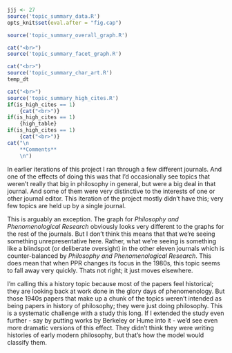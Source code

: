 ```r
jjj <- 27
source('topic_summary_data.R')
opts_knit$set(eval.after = "fig.cap")
```

```r
source('topic_summary_overall_graph.R')
```

```r
cat("<br>")
source('topic_summary_facet_graph.R')
```

```r
cat("<br>")
source('topic_summary_char_art.R')
temp_dt
```

```r
cat("<br>")
source('topic_summary_high_cites.R')
if(is_high_cites == 1)
	{cat("<br>")}
if(is_high_cites == 1)
	{high_table}
if(is_high_cites == 1)
	{cat("<br>")}
cat("\n
	**Comments**
	\n")
```

In earlier iterations of this project I ran through a few different journals. And one of the effects of doing this was that I'd occasionally see topics that weren't really that big in philosophy in general, but were a big deal in that journal. And some of them were very distinctive to the interests of one or other journal editor. This iteration of the project mostly didn't have this; very few topics are held up by a single journal.

This is arguably an exception. The graph for _Philosophy and Phenomenological Research_ obviously looks very different to the graphs for the rest of the journals. But I don't think this means that that we're seeing something unrepresentative here. Rather, what we're seeing is something like a blindspot (or deliberate oversight) in the other eleven journals which is counter-balanced by _Philosophy and Phenomenological Research_. This does mean that when PPR changes its focus in the 1980s, this topic seems to fall away very quickly. Thats not right; it just moves elsewhere.

I'm calling this a history topic because most of the papers feel historical; they are looking back at work done in the glory days of phenomenology. But those 1940s papers that make up a chunk of the topics weren't intended as being papers in history of philosophy; they were just doing philosophy. This is a systematic challenge with a study this long. If I extended the study even further - say by putting works by Berkeley or Hume into it - we'd see even more dramatic versions of this effect. They didn't think they were writing histories of early modern philosophy, but that's how the model would classify them.